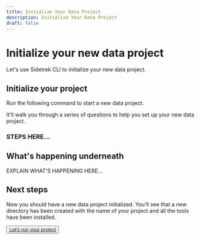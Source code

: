```yaml
---
title: Initialize Your Data Project
description: Initialize Your Data Project
draft: false
---
```


# Initialize your new data project

<SubH1>Let's use Sidetrek CLI to initialize your new data project.</SubH1>

## Initialize your project

Run the following command to start a new data project.

<BashCode code="sidetrek init" client:load />

It'll walk you through a series of questions to help you set up your new data project.

### STEPS HERE...

## What's happening underneath

EXPLAIN WHAT'S HAPPENING HERE...

## Next steps

Now you should have a new data project initialized. You'll see that a new directory has been created with the name of your project and all the tools have been installed.

<Button><a href="/get-started/step-3-run-your-project">Let's run your project</a></Button>
```
